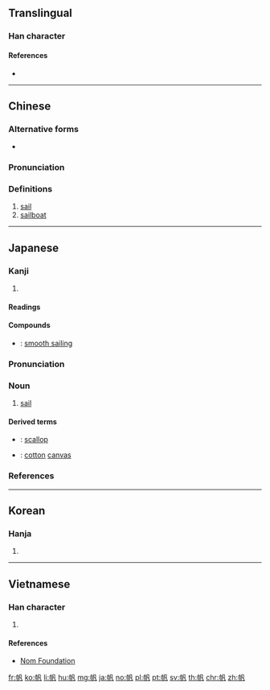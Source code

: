==Translingual==

===Han character===
{{Han char|rn=50|rad=巾|as=03|sn=6|four=47210|canj=LBHNI|ids=⿰巾凡}}

====References====
* {{Han ref|kx=0328.140|dkj=08787|dj=0634.080|hdz=10730.130|uh=5E06|ud=24070|bh=A67C|bd=42620}}

----

==Chinese==
{{zh-forms}}

===Alternative forms===
* {{zh-l|颿}}

===Pronunciation===
{{zh-pron
|m=fān,fàn
|c=faan4
|h=pfs=fàm
|md=pùng/huàng
|md_note=pùng - colloquial; huàng - literary
|mn=phâng/hoân
|mn_note=phâng - colloquial; hoân - literary
|w=3ve
|mc=y
|oc=y
|cat=n
}}

===Definitions===
{{zh-hanzi}}

# [[sail]]
# [[sailboat]]

----

==Japanese==
{{wikipedia|lang=ja}}

===Kanji===
{{ja-kanji|grade=c|rs=巾03}}

# {{defn|lang=ja|sort=巾03}}

====Readings====
{{ja-readings|goon=[[ぼん]] (bon)|kanon=[[はん]] (han)|kun=[[ほ]] (ho)}}

====Compounds====
* {{ja-r|順風満帆|じゅんぷうまんぱん}}: [[smooth sailing]]

{{wikipedia|lang=ja}}
{{ja-kanjitab|ほ|yomi=k}}

===Pronunciation===
{{ja-pron|yomi=k|ほ|acc=1|acc_ref=DJR,NHK|acc2=0|acc2_ref=NHK}}

===Noun===
{{ja-noun|ほ}}

# {{lb|ja|sort=ほ|nautical}} [[sail]]

====Derived terms====
* {{ja-r|帆立貝|ほたてがい}}: [[scallop]]
* {{ja-r|帆木綿|ほもめん}}: [[cotton]] [[canvas]]

===References===
<references/>

----

==Korean==

===Hanja===
{{ko-hanja|hangeul=범|rv=beom|mr=pŏm}}

# {{defn|lang=ko|sort=巾03}}

----

==Vietnamese==

===Han character===
{{vi-hantu|[[buồm]], [[buồng]], [[phàm]]|rs=巾03}}

# {{defn|lang=vi|sort=巾03}}

====References====
* [http://nomfoundation.org/common/nom_details.php?codepoint=5e06 Nom Foundation]

[[fr:帆]]
[[ko:帆]]
[[li:帆]]
[[hu:帆]]
[[mg:帆]]
[[ja:帆]]
[[no:帆]]
[[pl:帆]]
[[pt:帆]]
[[sv:帆]]
[[th:帆]]
[[chr:帆]]
[[zh:帆]]